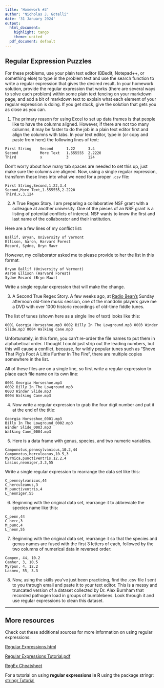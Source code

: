 ```yaml
---
title: 'Homework #3'
author: "Nicholas J. Gotelli"
date: '31 January 2024'
output:
  html_document:
    highlight: tango
    theme: united
  pdf_document: default
---
```



## Regular Expression Puzzles

For these problems, use your plain text editor (BBedit, Notepad++, or something else) to type in the problem text and use the search function to write a regular expression that gives the desired result. In your homework solution, provide the regular expression that works (there are several ways to solve each problem) within some plain text fencing on your markdown page, and add a bit of markdown text to explain what each element of your regular expression is doing. If you get stuck, give the solution that gets you as close as you can.

1. The primary reason for using Excel to set up data frames is that people like to have the columns aligned. However, if there are not too many columns, it may be faster to do the job in a plain text editor first and align the columns with tabs. In your text editor, type in (or copy and paste from here) the following lines of text:

```
First String    Second      1.22      3.4
Second          More Text   1.555555  2.2220
Third           x           3         124
```

Don't worry about how many tab spaces are needed to set this up, just make sure the columns are aligned. Now, using a single regular expression, transform these lines into what we need for a proper `.csv` file:

```
First String,Second,1.22,3.4
Second,More Text,1.555555,2.2220
Third,x,3,124
```

2. A True Regex Story. I am preparing a collaborative NSF grant with a colleague at another university. One of the pieces of an NSF grant is a listing of potential conflicts of interest. NSF wants to know the first and last name of the collaborator and their institution.

Here are a few lines of my conflict list:

```
Ballif, Bryan, University of Vermont
Ellison, Aaron, Harvard Forest
Record, Sydne, Bryn Mawr
```

However, my collaborator asked me to please provide to her the list in this format:

```
Bryan Ballif (University of Vermont)
Aaron Ellison (Harvard Forest)
Sydne Record (Bryn Mawr)
```

Write a single regular expression that will make the change.

3. A Second True Regex Story. A few weeks ago, at [Radio Bean's ](https://www.radiobean.com/) Sunday afternoon old-time music session, one of the mandolin players gave me a DVD with over 1000 historic recordings of old-time fiddle tunes.

The list of tunes (shown here as a single line of text) looks like this:

```
0001 Georgia Horseshoe.mp3 0002 Billy In The Lowground.mp3 0003 Winder Slide.mp3 0004 Walking Cane.mp3
```
Unfortunately, in this form, you can't re-order the file names to put them in alphabetical order. I thought I could just strip out the leading numbers, but this will cause a conflict, because, for wildly popular tunes such as "Shove That Pig's Foot A Little Further In The Fire", there are multiple copies somewhere in the list.

All of these files are on a single line, so first write a regular expression to place each file name on its own line:
    
```
0001 Georgia Horseshoe.mp3
0002 Billy In The Lowground.mp3
0003 Winder Slide.mp3
0004 Walking Cane.mp3
```

4. Now write a regular expression to grab the four digit number and put it at the end of the title:


```
Georgia Horseshoe_0001.mp3
Billy In The Lowground_0002.mp3
Winder Slide_0003.mp3
Walking Cane_0004.mp3
```

5. Here is a data frame with genus, species, and two numeric variables. 

```
Camponotus,pennsylvanicus,10.2,44
Camponotus,herculeanus,10.5,3
Myrmica,punctiventris,12.2,4
Lasius,neoniger,3.3,55
```
Write a single regular expression to rearrange the data set like this:

```
C_pennsylvanicus,44
C_herculeanus,3
M_punctiventris,4
L_neoniger,55
```

6. Beginning with the original data set, rearrange it to abbreviate the species name like this:

```
C_penn,44
C_herc,3
M_punc,4
L_neon,55
```
7. Beginning with the original data set, rearrange it so that the species and genus names are fused with the first 3 letters of each, followed by the two columns of numerical data in reversed order:

```
Campen, 44, 10.2
Camher, 3, 10.5
Myrpun, 4, 12.2
Lasneo, 55, 3.3
```


8. Now, using the skills you've just been practicing, find the .csv file I sent to you through email and paste it to your text editor. This is a messy and truncated version of a dataset collected by Dr. Alex Burnham that recorded pathogen load in groups of bumblebees. Look through it and use regular expressions to clean this dataset. 


-------------------------
## More resources

Check out these additional sources for more information on using regular expressions:

[Regular Expressions.html](https://gotellilab.github.io/Bio381/Scripts/Feb07/RegularExpressions.html)

[Regular Expressions Tutorial.pdf](https://gotellilab.github.io/Bio381/Scripts/Feb07/RegularExpressionsTutorial.pdf)

[RegEx Cheatsheet](https://www.rexegg.com/regex-quickstart.html)   

For a tutorial on using **regular expressions in R** using the package stringr:  
[stringr Tutorial](Tutorial03_stringr_S2022.html)
